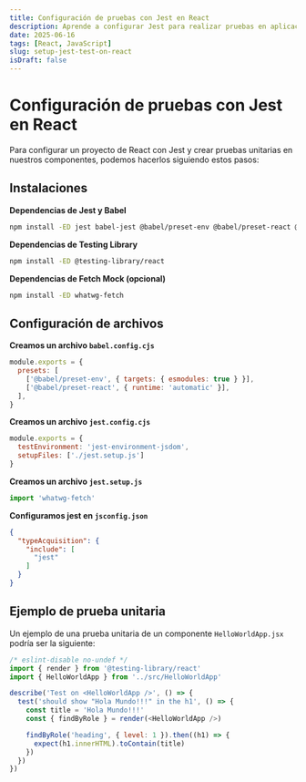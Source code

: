 ```yaml
---
title: Configuración de pruebas con Jest en React
description: Aprende a configurar Jest para realizar pruebas en aplicaciones React, incluyendo la instalación, configuración de archivos y ejemplos de pruebas unitarias.
date: 2025-06-16
tags: [React, JavaScript]
slug: setup-jest-test-on-react
isDraft: false
---
```


# Configuración de pruebas con Jest en React

Para configurar un proyecto de React con Jest y crear pruebas unitarias en nuestros componentes, podemos hacerlos siguiendo estos pasos:

## Instalaciones

**Dependencias de Jest y Babel**

```bash
npm install -ED jest babel-jest @babel/preset-env @babel/preset-react @types/jest jest-environment-jsdom
```

**Dependencias de Testing Library**

```bash
npm install -ED @testing-library/react
```

**Dependencias de Fetch Mock (opcional)**

```bash
npm install -ED whatwg-fetch
```

## Configuración de archivos

**Creamos un archivo `babel.config.cjs`**

```javascript
module.exports = {
  presets: [
    ['@babel/preset-env', { targets: { esmodules: true } }],
    ['@babel/preset-react', { runtime: 'automatic' }],
  ],
}
```

**Creamos un archivo `jest.config.cjs`**

```javascript
module.exports = {
  testEnvironment: 'jest-environment-jsdom',
  setupFiles: ['./jest.setup.js']
}
```

**Creamos un archivo `jest.setup.js`**

```javascript
import 'whatwg-fetch'
```

**Configuramos jest en `jsconfig.json`**

```json
{
  "typeAcquisition": {
    "include": [
      "jest"
    ]
  }
}
```

## Ejemplo de prueba unitaria

Un ejemplo de una prueba unitaria de un componente `HelloWorldApp.jsx` podría ser la siguiente:

```javascript
/* eslint-disable no-undef */
import { render } from '@testing-library/react'
import { HelloWorldApp } from '../src/HelloWorldApp'

describe('Test on <HelloWorldApp />', () => {
  test('should show "Hola Mundo!!!" in the h1', () => {
    const title = 'Hola Mundo!!!'
    const { findByRole } = render(<HelloWorldApp />)

    findByRole('heading', { level: 1 }).then((h1) => {
      expect(h1.innerHTML).toContain(title)
    })
  })
})
```
